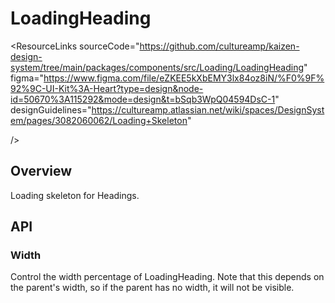 
<Meta of={LoadingHeadingStories} />

# LoadingHeading

<ResourceLinks
  sourceCode="https://github.com/cultureamp/kaizen-design-system/tree/main/packages/components/src/Loading/LoadingHeading"
  figma="https://www.figma.com/file/eZKEE5kXbEMY3lx84oz8iN/%F0%9F%92%9C-UI-Kit%3A-Heart?type=design&node-id=50670%3A115292&mode=design&t=bSqb3WpQ04594DsC-1"
  designGuidelines="https://cultureamp.atlassian.net/wiki/spaces/DesignSystem/pages/3082060062/Loading+Skeleton"
  
/>

<KAIOInstallation exportNames="LoadingHeading" />

## Overview

Loading skeleton for <LinkTo pageId="components-heading">Headings</LinkTo>.

<Canvas of={LoadingHeadingStories.Playground} />
<Controls of={LoadingHeadingStories.Playground} />

## API

<DocsStory of={LoadingHeadingStories.Animated} />

<DocsStory of={LoadingHeadingStories.Reversed} />

<DocsStory of={LoadingHeadingStories.Variant} />

<DocsStory of={LoadingHeadingStories.Link} />

### Width

Control the width percentage of LoadingHeading.
Note that this depends on the parent's width, so if the parent has no width, it will not be visible.

<Canvas of={LoadingHeadingStories.Width} />

